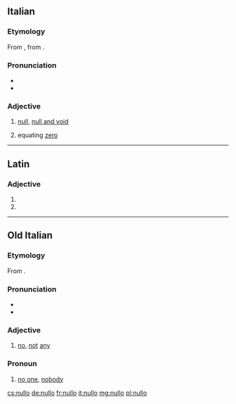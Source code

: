 ==Italian==
===Etymology===
From {{etyl|roa-oit|it}}, from {{etyl|la|it}} {{m|la|nūllus||not any}}.

===Pronunciation===
*{{IPA|lang=it|/ˈnulːo/|[ˈn̺ul̺.l̺o]}}
*{{hyphenation|nùl|lo|lang=it}}

===Adjective===
{{it-adj|null}}

# [[null]], [[null and void]]
# {{context|mathematics|lang=it}} equating [[zero]]

----

==Latin==

===Adjective===
{{la-adj-form|nūllō}}

# {{inflection of|nūllus||abl|m|s|lang=la}}
# {{inflection of|nūllus||abl|n|s|lang=la}}

----

==Old Italian==
===Etymology===
From {{etyl|la|roa-oit}} {{m|la|nūllus||not any}}.

===Pronunciation===
*{{IPA|lang=roa-oit|/ˈnulːo/}}
*{{hyphenation|nùl|lo|lang=roa-oit}}

===Adjective===
{{head|roa-oit|g=m|adjective|feminine|nulla|masculine plural|nulli|feminine plural|nulle}}
# {{context|chiefly in the singular|lang=roa-oit}} [[no]], [[not]] [[any]]

===Pronoun===
{{head|roa-oit|g=m|pronoun}}
# [[no one]], [[nobody]]

[[cs:nullo]]
[[de:nullo]]
[[fr:nullo]]
[[it:nullo]]
[[mg:nullo]]
[[pl:nullo]]